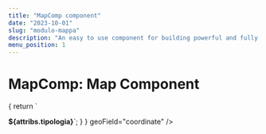 ```yaml
---
title: "MapComp component"
date: "2023-10-01"
slug: "modulo-mappa"
description: "An easy to use component for building powerful and fully customizable maps"
menu_position: 1
---
```



# MapComp: Map Component


<div className="row">
  <div className="col-sm-12">
  <MapComp
  height="600px"
  baseLayers="OSM,EsriSatellite">
    <VectorLayer 
      name="W_luogo_di_interesse"
      fitToContent={true}
      checked={true}
      dEndPoint="https://db.lad-sapienza.it/curry/items/w_luogo_di_interesse"
      dToken="bdQC-yRoiG5KA04L8Op7DF8Jl9kzZ2t7"
      popupTemplate={
        (attribs) => { return `<p><strong>${attribs.tipologia}</strong>`; }
      }
      geoField="coordinate"
    />
  </MapComp>
  </div>
</div>
